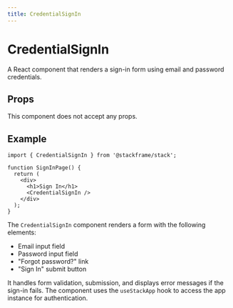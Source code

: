 ```yaml
---
title: CredentialSignIn
---
```


# CredentialSignIn

A React component that renders a sign-in form using email and password credentials.

## Props

This component does not accept any props.

## Example

```tsx
import { CredentialSignIn } from '@stackframe/stack';

function SignInPage() {
  return (
    <div>
      <h1>Sign In</h1>
      <CredentialSignIn />
    </div>
  );
}
```

The `CredentialSignIn` component renders a form with the following elements:
- Email input field
- Password input field
- "Forgot password?" link
- "Sign In" submit button

It handles form validation, submission, and displays error messages if the sign-in fails. The component uses the `useStackApp` hook to access the app instance for authentication.